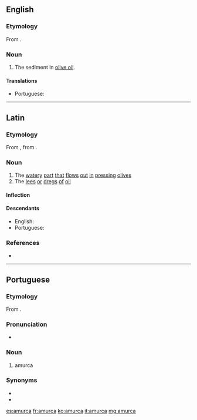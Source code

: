 ==English==

===Etymology===
From {{etyl|la|en}} {{term|amurca||oil dregs|lang=la}}.

===Noun===
{{en-noun}}

# The sediment in [[olive oil]].

====Translations====
{{trans-top|sediment in olive oil}}
* Portuguese: {{t|pt|amurca|f}}
{{trans-mid}}
{{trans-bottom}}

----

==Latin==

===Etymology===
From {{etyl|grc|-}} {{m|grc|ἀμόργη}}, from {{m|grc|ἀμέργω||pluck, pull}}.

===Noun===
{{la-noun|amurca||amurcae|f|first}}

# The [[watery]] [[part]] [[that]] [[flows]] [[out]] [[in]] [[pressing]] [[olives]]
# The [[lees]] [[or]] [[dregs]] [[of]] [[oil]]

====Inflection====
{{la-decl-1st|amurc}}

====Descendants====
* English: {{l|en|amurca}}
* Portuguese: {{l|pt|amurca}}

===References===
* {{R:L&S}}

----

==Portuguese==

{{wikipedia|lang=pt}}

===Etymology===
From {{etyl|la|pt}} {{term|amurca|lang=la}}.

===Pronunciation===
* {{a|PT}} {{IPA|/ɐˈmurkɐ/|lang=pt}}

===Noun===
{{pt-noun|f|s}}

# amurca

===Synonyms===
* {{l|pt|almofeira}}
* {{l|pt|albufeira}}

[[es:amurca]]
[[fr:amurca]]
[[ko:amurca]]
[[it:amurca]]
[[mg:amurca]]